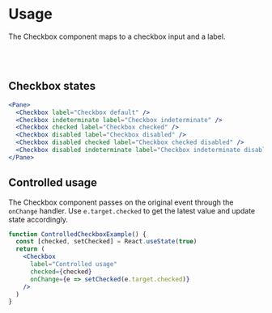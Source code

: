 # Usage

The Checkbox component maps to a checkbox input and a label.

<br />
<br />

## Checkbox states

```jsx
<Pane>
  <Checkbox label="Checkbox default" />
  <Checkbox indeterminate label="Checkbox indeterminate" />
  <Checkbox checked label="Checkbox checked" />
  <Checkbox disabled label="Checkbox disabled" />
  <Checkbox disabled checked label="Checkbox checked disabled" />
  <Checkbox disabled indeterminate label="Checkbox indeterminate disabled" />
</Pane>
```

## Controlled usage

The Checkbox component passes on the original event through the `onChange` handler.
Use `e.target.checked` to get the latest value and update state accordingly.

```jsx
function ControlledCheckboxExample() {
  const [checked, setChecked] = React.useState(true)
  return (
    <Checkbox
      label="Controlled usage"
      checked={checked}
      onChange={e => setChecked(e.target.checked)}
    />
  )
}
```